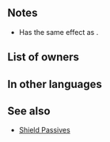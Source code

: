 {{Weapon Infobox
|tagid=SID_無邪気な白兎の斧
|intID=2996
|image=wep_ax108
|exclusive=1
|weaponType=Axe
|cost=400
|might=16
|range=1
|effect=Grants Def+3. Neutralizes "effective against flying" bonuses. At start of combat, if unit's HP ≥ 25%, grants Atk/Spd/Def/Res+5 to unit during combat, deals damage = 20% of unit's Def, reduces damage from foe's attacks by 20% of unit's Def (excluding area-of-effect Specials), and restores 7 HP to unit and allies within 2 spaces after combat.
|statModifiers=0,16,0,3,0
|required=Silver Axe
|properties=
}}
==Notes==
* Has the same effect as {{St|Iote's Shield}}.
{{Effectiveness neutralization|flying}}
{{Temporary buffs}}
{{DamageBoost}}
{{FlatDamageReduction}}
{{After combat healing|allies=1}}

==List of owners==
{{Skill Hero List}}
==In other languages==
{{OtherLanguages
|japanese=無邪気な白兎の斧
|german=Pastellstabaxt
|spanishEU=Alabarda pastel
|spanishLA=Alabarda pastel
|french=Hache pastel
|italian=Alabarda chiara
|chineseTW=天真白兔之斧
|portuguese=Alarbada pastel
}}
==See also==
{{See also skills|cond=Description LIKE '%Neutralizes "effective against flying%' AND WikiName!='Iotes Shield' OR Description LIKE '%deals damage = __\% of unit\'s Def%' OR Description LIKE '%reduces damage%by%of unit_s Def%' OR Description LIKE '%restores 7 HP to unit and allies within 2 spaces after combat%'}}
* [[Shield Passives]]
{{Weapons Navbox}}